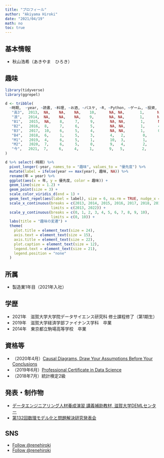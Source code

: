 ```yaml
---
title: "プロフィール"
author: "Akiyama Hiroki"
date: "2021/04/19"
math: no
toc: true
---
```


## 基本情報

* 秋山浩希（あきやま　ひろき）

## 趣味

```r
library(tidyverse)
library(ggrepel)

d <- tribble(
  ~時期,  ~year, ~読書, ~料理, ~お酒, ~バスケ, ~R, ~Python, ~ゲーム, ~投資,
   "高3",  2013,  NA,    NA,    NA,    10,      NA, NA,       1,      NA,
   "浪",   2014,  NA,    NA,    NA,    9,       NA, NA,       1,      NA,
   "B1",   2015,  NA,    8,     7,     9,       NA, NA,       1,      NA,
   "B2",   2016,  8,     7,     6,     5,       NA, NA,       1,      4,
   "B3",   2017,  10,    6,     5,     4,       NA, NA,       1,      0,
   "B4",   2018,  6,     1,     5,     3,       4,   2,        0,      0,
   "M1",   2019,  4,     6,     5,     1,       10,  3,        1,      2,
   "M2",   2020,  7,     6,     5,     0,       9,   4,        2,      1,
   "今",   2021,  7,     6,     4,     1,       9,   5,        2,      3,
)
```


```r
d %>% select(-時期) %>%
  pivot_longer(-year, names_to = "趣味", values_to = "優先度") %>% 
  mutate(label = ifelse(year == max(year), 趣味, NA)) %>% 
  rename(年 = year) %>% 
  ggplot(aes(x = 年, y = 優先度, color = 趣味)) +
  geom_line(size = 1.2) +
  geom_point(size = 3) +
  scale_color_viridis_d(end = 1) +
  geom_text_repel(aes(label = label), size = 6, na.rm = TRUE, nudge_x = Inf, ) + 
  scale_x_continuous(breaks = c(2013, 2014, 2015, 2016, 2017, 2018, 2019, 2020, 2021),
                     limits = c(2013, 2022)) +
  scale_y_continuous(breaks = c(0, 1, 2, 3, 4, 5, 6, 7, 8, 9, 10),
                     limits = c(0, 10)) +
  labs(title = "趣味の変遷") +
  theme(
    plot.title = element_text(size = 24),
    axis.text = element_text(size = 15),
    axis.title = element_text(size = 22),
    plot.caption = element_text(size = 12),
    legend.text = element_text(size = 21),
    legend.position = "none"
  )
```




## 所属

* 製造業1年目（2021年入社）

## 学歴

* 2021年　滋賀大学大学院データサイエンス研究科 修士課程修了（第1期生）
* 2019年　滋賀大学経済学部ファイナンス学科　卒業
* 2014年　東京都立駒場高等学校　卒業

## 資格等

<ul>
<li>（2020年4月）<a href="https://courses.edx.org/certificates/bf92d08c03604b18807cdd0c56c641a8" target="_blank" rel="noopener noreferrer">Causal Diagrams, Draw Your Assumptions Before Your Conclusions</a></li>
<li>（2019年6月）<a href="https://credentials.edx.org/credentials/9968f2eacedd4af892bf888b3099826b/" target="_blank" rel="noopener noreferrer">Professional Certificate in Data Science</a></li>
<li>（2018年7月）統計検定2級</li>
</ul>


## 発表・制作物

<ul>
<li><a href="https://www.ds.shiga-u.ac.jp/DEML/education.html" target="_blank" rel="noopener noreferrer">
データエンジニアリング人材養成演習 講義補助教材, 滋賀大学DEMLセンター</a></li>
<li><a href="https://www.ipsj.or.jp/kenkyukai/event/mps132.html" target="_blank" rel="noopener noreferrer">
第132回数理モデル化と問題解決研究発表会</a></li>
</ul>

## SNS

<!-- Place this tag in your head or just before your close body tag. -->
<script async defer src="https://buttons.github.io/buttons.js"></script>

<ul>
<li><a href="https://twitter.com/renehiroki?ref_src=twsrc%5Etfw" class="twitter-follow-button" data-show-count="false">Follow @renehiroki</a><script async src="https://platform.twitter.com/widgets.js" charset="utf-8"></script></li>
<li>
<a class="github-button" href="https://github.com/renehiroki" data-color-scheme="no-preference: dark; light: dark; dark: light;" aria-label="Follow @renehiroki on GitHub">Follow @renehiroki</a></li>
</ul>

